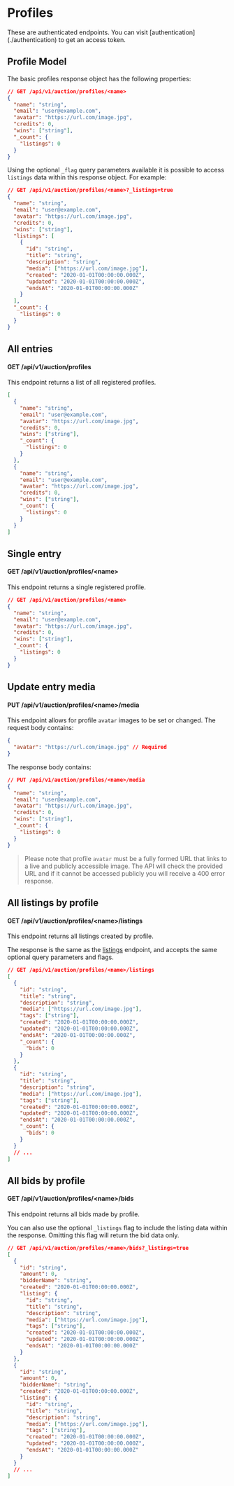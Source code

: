 
# Profiles

<Callout type="warning" emoji="⚠️">
  These are authenticated endpoints. You can visit
  [authentication](./authentication) to get an access token.
</Callout>

## Profile Model

The basic profiles response object has the following properties:

```json
// GET /api/v1/auction/profiles/<name>
{
  "name": "string",
  "email": "user@example.com",
  "avatar": "https://url.com/image.jpg",
  "credits": 0,
  "wins": ["string"],
  "_count": {
    "listings": 0
  }
}
```

Using the optional `_flag` query parameters available it is possible to access `listings` data within this response object. For example:

```json
// GET /api/v1/auction/profiles/<name>?_listings=true
{
  "name": "string",
  "email": "user@example.com",
  "avatar": "https://url.com/image.jpg",
  "credits": 0,
  "wins": ["string"],
  "listings": [
    {
      "id": "string",
      "title": "string",
      "description": "string",
      "media": ["https://url.com/image.jpg"],
      "created": "2020-01-01T00:00:00.000Z",
      "updated": "2020-01-01T00:00:00.000Z",
      "endsAt": "2020-01-01T00:00:00.000Z"
    }
  ],
  "_count": {
    "listings": 0
  }
}
```

## All entries

#### GET /api/v1/auction/profiles

This endpoint returns a list of all registered profiles.

```json
[
  {
    "name": "string",
    "email": "user@example.com",
    "avatar": "https://url.com/image.jpg",
    "credits": 0,
    "wins": ["string"],
    "_count": {
      "listings": 0
    }
  },
  {
    "name": "string",
    "email": "user@example.com",
    "avatar": "https://url.com/image.jpg",
    "credits": 0,
    "wins": ["string"],
    "_count": {
      "listings": 0
    }
  }
]
```

## Single entry

#### GET /api/v1/auction/profiles/\<name>

This endpoint returns a single registered profile.

```json
// GET /api/v1/auction/profiles/<name>
{
  "name": "string",
  "email": "user@example.com",
  "avatar": "https://url.com/image.jpg",
  "credits": 0,
  "wins": ["string"],
  "_count": {
    "listings": 0
  }
}
```

## Update entry media

#### PUT /api/v1/auction/profiles/\<name>/media

This endpoint allows for profile `avatar` images to be set or changed. The request body contains:

```json
{
  "avatar": "https://url.com/image.jpg" // Required
}
```

The response body contains:

```json
// PUT /api/v1/auction/profiles/<name>/media
{
  "name": "string",
  "email": "user@example.com",
  "avatar": "https://url.com/image.jpg",
  "credits": 0,
  "wins": ["string"],
  "_count": {
    "listings": 0
  }
}
```

> Please note that profile `avatar` must be a fully formed URL that links to a live and publicly accessible image. The API will check the provided URL and if it cannot be accessed publicly you will receive a 400 error response.

## All listings by profile

#### GET /api/v1/auction/profiles/\<name>/listings

This endpoint returns all listings created by profile.

The response is the same as the [listings](./listings#all-entries) endpoint, and accepts the same optional query parameters and flags.

```json
// GET /api/v1/auction/profiles/<name>/listings
[
  {
    "id": "string",
    "title": "string",
    "description": "string",
    "media": ["https://url.com/image.jpg"],
    "tags": ["string"],
    "created": "2020-01-01T00:00:00.000Z",
    "updated": "2020-01-01T00:00:00.000Z",
    "endsAt": "2020-01-01T00:00:00.000Z",
    "_count": {
      "bids": 0
    }
  },
  {
    "id": "string",
    "title": "string",
    "description": "string",
    "media": ["https://url.com/image.jpg"],
    "tags": ["string"],
    "created": "2020-01-01T00:00:00.000Z",
    "updated": "2020-01-01T00:00:00.000Z",
    "endsAt": "2020-01-01T00:00:00.000Z",
    "_count": {
      "bids": 0
    }
  }
  // ...
]
```

## All bids by profile

#### GET /api/v1/auction/profiles/\<name>/bids

This endpoint returns all bids made by profile.

You can also use the optional `_listings` flag to include the listing data within the response. Omitting this flag will return the bid data only.

```json
// GET /api/v1/auction/profiles/<name>/bids?_listings=true
[
  {
    "id": "string",
    "amount": 0,
    "bidderName": "string",
    "created": "2020-01-01T00:00:00.000Z",
    "listing": {
      "id": "string",
      "title": "string",
      "description": "string",
      "media": ["https://url.com/image.jpg"],
      "tags": ["string"],
      "created": "2020-01-01T00:00:00.000Z",
      "updated": "2020-01-01T00:00:00.000Z",
      "endsAt": "2020-01-01T00:00:00.000Z"
    }
  },
  {
    "id": "string",
    "amount": 0,
    "bidderName": "string",
    "created": "2020-01-01T00:00:00.000Z",
    "listing": {
      "id": "string",
      "title": "string",
      "description": "string",
      "media": ["https://url.com/image.jpg"],
      "tags": ["string"],
      "created": "2020-01-01T00:00:00.000Z",
      "updated": "2020-01-01T00:00:00.000Z",
      "endsAt": "2020-01-01T00:00:00.000Z"
    }
  }
  // ...
]
```
